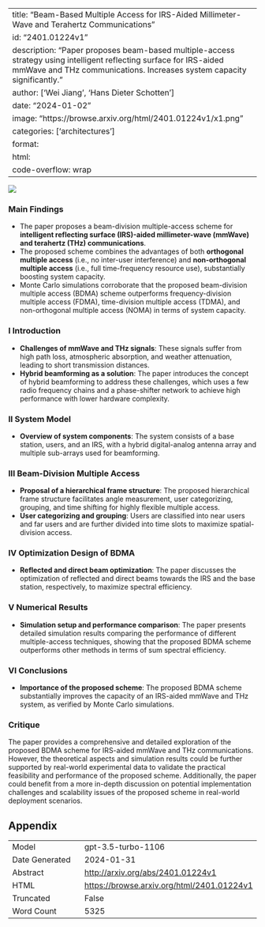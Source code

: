 
---
title: "Beam-Based Multiple Access for IRS-Aided Millimeter-Wave and Terahertz Communications"
id: "2401.01224v1"
description: "Paper proposes beam-based multiple-access strategy using intelligent reflecting surface for IRS-aided mmWave and THz communications. Increases system capacity significantly."
author: ['Wei Jiang', 'Hans Dieter Schotten']
date: "2024-01-02"
image: "https://browse.arxiv.org/html/2401.01224v1/x1.png"
categories: ['architectures']
format:
  html:
    code-overflow: wrap
---

![](https://browse.arxiv.org/html/2401.01224v1/x1.png)

### Main Findings
- The paper proposes a beam-division multiple-access scheme for **intelligent reflecting surface (IRS)-aided millimeter-wave (mmWave) and terahertz (THz) communications**.
- The proposed scheme combines the advantages of both **orthogonal multiple access** (i.e., no inter-user interference) and **non-orthogonal multiple access** (i.e., full time-frequency resource use), substantially boosting system capacity.
- Monte Carlo simulations corroborate that the proposed beam-division multiple access (BDMA) scheme outperforms frequency-division multiple access (FDMA), time-division multiple access (TDMA), and non-orthogonal multiple access (NOMA) in terms of system capacity.

### I Introduction
- **Challenges of mmWave and THz signals**: These signals suffer from high path loss, atmospheric absorption, and weather attenuation, leading to short transmission distances.
- **Hybrid beamforming as a solution**: The paper introduces the concept of hybrid beamforming to address these challenges, which uses a few radio frequency chains and a phase-shifter network to achieve high performance with lower hardware complexity.

### II System Model
- **Overview of system components**: The system consists of a base station, users, and an IRS, with a hybrid digital-analog antenna array and multiple sub-arrays used for beamforming.

### III Beam-Division Multiple Access
- **Proposal of a hierarchical frame structure**: The proposed hierarchical frame structure facilitates angle measurement, user categorizing, grouping, and time shifting for highly flexible multiple access.
- **User categorizing and grouping**: Users are classified into near users and far users and are further divided into time slots to maximize spatial-division access.

### IV Optimization Design of BDMA
- **Reflected and direct beam optimization**: The paper discusses the optimization of reflected and direct beams towards the IRS and the base station, respectively, to maximize spectral efficiency.

### V Numerical Results
- **Simulation setup and performance comparison**: The paper presents detailed simulation results comparing the performance of different multiple-access techniques, showing that the proposed BDMA scheme outperforms other methods in terms of sum spectral efficiency.

### VI Conclusions
- **Importance of the proposed scheme**: The proposed BDMA scheme substantially improves the capacity of an IRS-aided mmWave and THz system, as verified by Monte Carlo simulations.


### Critique
The paper provides a comprehensive and detailed exploration of the proposed BDMA scheme for IRS-aided mmWave and THz communications. However, the theoretical aspects and simulation results could be further supported by real-world experimental data to validate the practical feasibility and performance of the proposed scheme. Additionally, the paper could benefit from a more in-depth discussion on potential implementation challenges and scalability issues of the proposed scheme in real-world deployment scenarios.

## Appendix

|          |          |
|----------|----------|
| Model     | gpt-3.5-turbo-1106       |
| Date Generated     | 2024-01-31       |
| Abstract | [http://arxiv.org/abs/2401.01224v1](http://arxiv.org/abs/2401.01224v1)        |
| HTML     | [https://browse.arxiv.org/html/2401.01224v1](https://browse.arxiv.org/html/2401.01224v1)       |
| Truncated       | False       |
| Word Count       | 5325       |